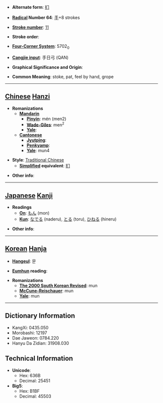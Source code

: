 * '''Alternate form''': [[扪]]

* '''[[Wiktionary:Chinese radical index| Radical]] Number 64''': [[Wiktionary:Chinese radical index 手|手]]+8 strokes

* '''[[Wiktionary:Chinese total strokes index|Stroke number]]''': [[Wiktionary:Chinese total strokes index 11|11]]

* '''Stroke order''': 

* '''[[Wiktionary:Chinese four corner index|Four-Corner System]]''': 5702<sub>0</sub>

* '''[[Wiktionary:Chinese Cangjie index|Cangjie input]]''': 手日弓 (QAN)

* '''Graphical Significance and Origin''': 

* '''Common Meaning''': stoke, pat, feel by hand, grope

----

== [[Chinese]] [[Hanzi]] ==

* '''Romanizations'''
** '''[[Mandarin]]'''
*** '''[[Pinyin]]''': mén (men2)
*** '''[[Wade-Giles]]''': men<sup>2</sup>
*** '''[[Yale]]''': 
** '''[[Cantonese]]'''
*** '''[[Jyutping]]''':
*** '''[[Penkyamp]]''': 
*** '''[[Yale]]''': mun4

* '''Style''': [[Traditional Chinese]] 
** '''[[Simplified Chinese|Simplified]] equivalent''': [[扪]]

* '''Other info''': 

----

== [[Japanese]] [[Kanji]] ==

* '''Readings'''
** '''[[On]]''': [[もん]] (mon)
** '''[[Kun]]''': [[なでる]] (naderu), [[とる]] (toru), [[ひねる]] (hineru)

* '''Other info''':  

----

== [[Korean]] [[Hanja]] ==

* '''[[Hangeul]]''': 문

* '''[[Eumhun]] reading''': 

* '''Romanizations'''
** '''[[The 2000 South Korean Revised Romanization|The 2000 South Korean Revised]]''': mun
** '''[[McCune-Reischauer]]''': mun
** '''[[Yale]]''': mun

----

== Dictionary Information ==

* KangXi: 0435.050
* Morobashi: 12197
* Dae Jaweon: 0784.220
* Hanyu Da Zidian: 31908.030

== Technical Information ==

* '''Unicode''':
** Hex: 636B
** Decimal: 25451
* '''Big5''':
** Hex: B1BF
** Decimal: 45503